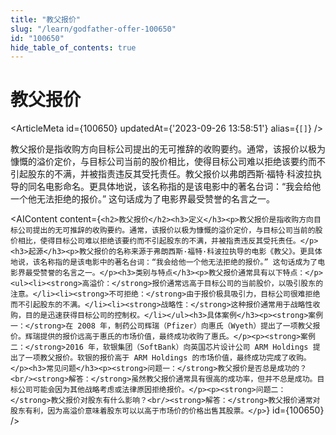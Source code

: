 ```yaml
---
title: "教父报价"
slug: "/learn/godfather-offer-100650"
id: "100650"
hide_table_of_contents: true
---
```



# 教父报价

<ArticleMeta id={100650} updatedAt={'2023-09-26 13:58:51'} alias={`[]`} />
<div className='border-solid border-b border-t-0 my-4 border-[var(--ifm-color-gray-300)]' />

教父报价是指收购方向目标公司提出的无可推辞的收购要约。通常，该报价以极为慷慨的溢价定价，与目标公司当前的股价相比，使得目标公司难以拒绝该要约而不引起股东的不满，并被指责违反其受托责任。教父报价以弗朗西斯·福特·科波拉执导的同名电影命名。更具体地说，该名称指的是该电影中的著名台词：“我会给他一个他无法拒绝的报价。” 这句话成为了电影界最受赞誉的名言之一。

<AIContent content={`<h2>教父报价</h2><h3>定义</h3><p>教父报价是指收购方向目标公司提出的无可推辞的收购要约。通常，该报价以极为慷慨的溢价定价，与目标公司当前的股价相比，使得目标公司难以拒绝该要约而不引起股东的不满，并被指责违反其受托责任。</p><h3>起源</h3><p>教父报价的名称来源于弗朗西斯·福特·科波拉执导的电影《教父》。更具体地说，该名称指的是该电影中的著名台词：“我会给他一个他无法拒绝的报价。” 这句话成为了电影界最受赞誉的名言之一。</p><h3>类别与特点</h3><p>教父报价通常具有以下特点：</p><ul><li><strong>高溢价：</strong>报价通常远高于目标公司的当前股价，以吸引股东的注意。</li><li><strong>不可拒绝：</strong>由于报价极具吸引力，目标公司很难拒绝而不引起股东的不满。</li><li><strong>战略性：</strong>这种报价通常用于战略性收购，目的是迅速获得目标公司的控制权。</li></ul><h3>具体案例</h3><p><strong>案例一：</strong>在 2008 年，制药公司辉瑞（Pfizer）向惠氏（Wyeth）提出了一项教父报价。辉瑞提供的报价远高于惠氏的市场价值，最终成功收购了惠氏。</p><p><strong>案例二：</strong>2016 年，软银集团（SoftBank）向英国芯片设计公司 ARM Holdings 提出了一项教父报价。软银的报价高于 ARM Holdings 的市场价值，最终成功完成了收购。</p><h3>常见问题</h3><p><strong>问题一：</strong>教父报价是否总是成功的？<br/><strong>解答：</strong>虽然教父报价通常具有很高的成功率，但并不总是成功。目标公司可能会因为其他战略考虑或法律原因拒绝报价。</p><p><strong>问题二：</strong>教父报价对股东有什么影响？<br/><strong>解答：</strong>教父报价通常对股东有利，因为高溢价意味着股东可以以高于市场价的价格出售其股票。</p>`} id={100650} />
